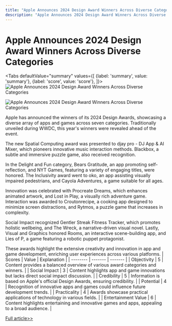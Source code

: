 ```yaml
---
title: "Apple Announces 2024 Design Award Winners Across Diverse Categories"
description: "Apple Announces 2024 Design Award Winners Across Diverse Categories"
---
```



# Apple Announces 2024 Design Award Winners Across Diverse Categories


<Tabs
	defaultValue="summary"
	values={[
	{label: 'summary', value: 'summary'},
	{label: 'score', value: 'score'},
]}>
<TabItem value="summary">
<img
  src="https://image.informedainews.com/2024/06/Vid-gwo-1717723025-0.jpg"
  alt="Apple Announces 2024 Design Award Winners Across Diverse Categories"
/>

<img
  src="https://image.informedainews.com/2024/06/Vid-hb2-1717723025-1.jpg"
  alt="Apple Announces 2024 Design Award Winners Across Diverse Categories"
/>



Apple has announced the winners of its 2024 Design Awards, showcasing a diverse array of apps and games across seven categories. Traditionally unveiled during WWDC, this year's winners were revealed ahead of the event.

The new Spatial Computing award was presented to djay pro - DJ App & AI Mixer, which pioneers innovative music interaction methods. Blackbox, a subtle and immersive puzzle game, also received recognition.

In the Delight and Fun category, Bears Gratitude, an app promoting self-reflection, and NYT Games, featuring a variety of engaging titles, were honored. The Inclusivity award went to oko, an app assisting visually impaired pedestrians, and Cayola Adventures, a game suitable for all ages.

Innovation was celebrated with Procreate Dreams, which enhances animated artwork, and Lost in Play, a visually rich adventure game. Interaction was awarded to Croutonrecipe, a cooking app designed to minimize screen distractions, and Rytmos, a puzzle game that increases in complexity.

Social Impact recognized Gentler Streak Fitness Tracker, which promotes holistic wellbeing, and The Wreck, a narrative-driven visual novel. Lastly, Visual and Graphics honored Rooms, an interactive scene-building app, and Lies of P, a game featuring a robotic puppet protagonist.

These awards highlight the extensive creativity and innovation in app and game development, enriching user experiences across various platforms.
</TabItem>
<TabItem value="score">
	| Scores     | Value   | Explanation |
	| -------- | ------- | ------- |
	| Objectivity  | 5    | Content provides a balanced overview of various award categories and winners.    |
	| Social Impact | 3     | Content highlights app and game innovations but lacks direct social impact discussion.    |
	| Credibility    | 5    | Information is based on Apple's official Design Awards, ensuring credibility.    |
	| Potential    | 4    | Recognition of innovative apps and games could influence future development trends.    |
	| Practicality    | 4    | Awards showcase practical applications of technology in various fields.    |
	| Entertainment Value    | 6    | Content highlights entertaining and innovative games and apps, appealing to a broad audience.    |
</TabItem>
</Tabs>

[Full article>>](https://appleinsider.com/articles/24/06/06/apples-2024-design-award-winners-run-the-gamut-of-classic-puzzle-games-to-immersive-experiences)
